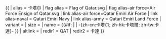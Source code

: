 {{ {{{1<noinclude>|country showdata</noinclude>}}}
| alias = 卡塔尔
| flag alias = Flag of Qatar.svg
| flag alias-air force=Air Force Ensign of Qatar.svg
| link alias-air force=Qatar Emiri Air Force
| link alias-naval = Qatari Emiri Navy
| link alias-army = Qatari Emiri Land Force
| variant = {{{variant|}}}
| size = {{{size|}}}
| name = {{#if: {{{name|}}} | {{{name|}}} | -{zh-cn:卡塔尔; zh-hk:卡塔爾; zh-tw:卡達}- }}
| altlink = {{{altlink|}}}
<noinclude>
| redir1 = QAT
| redir2 = 卡達
</noinclude>
}}